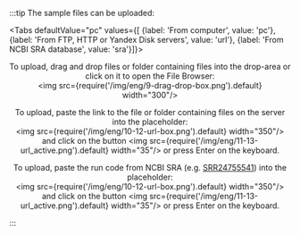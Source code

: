 
:::tip The sample files can be uploaded:

<Tabs
  defaultValue="pc"
  values={[
    {label: 'From computer', value: 'pc'},
    {label: 'From FTP, HTTP or Yandex Disk servers', value: 'url'},
    {label: 'From NCBI SRA database', value: 'sra'}]}>
  <TabItem value="pc"><p align="center">To upload, drag and drop files or folder containing files into the drop-area
  or click on it to open the File Browser:<br />
  	<img src={require('/img/eng/9-drag-drop-box.png').default} width="300"/></p>
  </TabItem>
  <TabItem value="url"><p align="center">To upload, paste the link to the file or folder containing files on the
  server into the placeholder:<br />
  	<img src={require('/img/eng/10-12-url-box.png').default} width="350"/><br />
  and click on the button <img src={require('/img/eng/11-13-url_active.png').default} width="35"/> or
  press Enter on the keyboard.</p>
  </TabItem>
  <TabItem value="sra"><p align="center">To upload, paste the run code from NCBI SRA
  (e.g. <a href="https://trace.ncbi.nlm.nih.gov/Traces/?view=run_browser&acc=SRR24755541&display=metadata">SRR24755541</a>)
  into the placeholder:<br />
  	<img src={require('/img/eng/10-12-url-box.png').default} width="350"/><br />
  and click on the button <img src={require('/img/eng/11-13-url_active.png').default} width="35"/> or
  press Enter on the keyboard.</p>
  </TabItem></Tabs>
:::